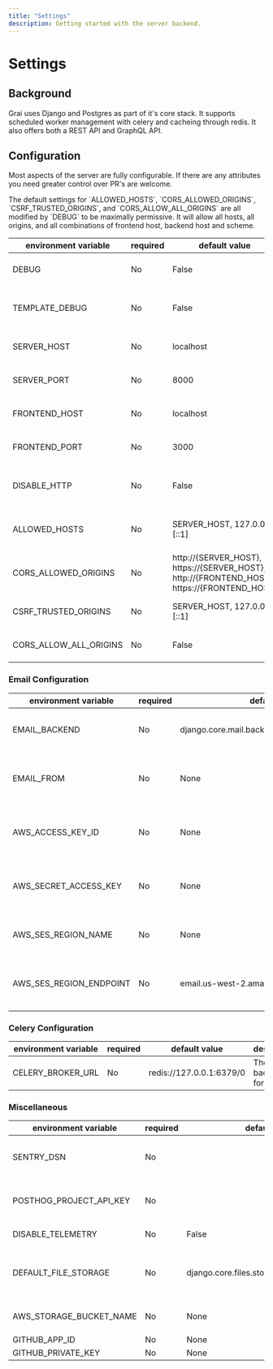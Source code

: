 ```yaml
---
title: "Settings"
description: Getting started with the server backend.
---
```



# Settings

## Background

Grai uses Django and Postgres as part of it's core stack.
It supports scheduled worker management with celery and cacheing through redis.
It also offers both a REST API and GraphQL API.

## Configuration

Most aspects of the server are fully configurable.
If there are any attributes you need greater control over PR's are welcome.

<Callout type="warning" emoji="ℹ️">
    The default settings for `ALLOWED_HOSTS`, `CORS_ALLOWED_ORIGINS`, `CSRF_TRUSTED_ORIGINS`, and
    `CORS_ALLOW_ALL_ORIGINS` are all modified by `DEBUG` to be maximally permissive.
    It will allow all hosts, all origins, and all combinations of frontend host, backend host and scheme.
</Callout>


| environment variable    | required | default value | description |
| ----------------------- | -------- | ------------- | ----------- |
| DEBUG                   | No       | False         | Run in debug mode |
| TEMPLATE_DEBUG          | No       | False         | Run templating in debug mode |
| SERVER_HOST             | No       | localhost     | host for the current deployment |
| SERVER_PORT             | No       | 8000          | port for the current deployment |
| FRONTEND_HOST           | No       | localhost     | host for the deployed frontend  |
| FRONTEND_PORT           | No       | 3000          | port for the deployed frontend  |
| DISABLE_HTTP            | No       | False         | disables access through http |
| ALLOWED_HOSTS           | No       | SERVER_HOST, 127.0.0.1, [::1] | disables access through http    |
| CORS_ALLOWED_ORIGINS    | No       | http://{SERVER_HOST}, https://{SERVER_HOST}, http://{FRONTEND_HOST}, https://{FRONTEND_HOST} | host for the current deployment |
| CSRF_TRUSTED_ORIGINS    | No       | SERVER_HOST, 127.0.0.1, [::1] | host for the current deployment |
| CORS_ALLOW_ALL_ORIGINS  | No       | False         | Django CORS allow all setting |


### Email Configuration

| environment variable    | required | default value | description |
| ----------------------- | -------- | ------------- | ----------- |
| EMAIL_BACKEND           | No       | django.core.mail.backends.console.EmailBackend | Your preferred email [backend](https://docs.djangoproject.com/en/4.1/topics/email/#topic-email-backends) |
| EMAIL_FROM              | No       | None          | The email address your emails should be sent from |
| AWS_ACCESS_KEY_ID       | No       | None          | AWS access key id required for amazon SES |
| AWS_SECRET_ACCESS_KEY   | No       | None          | AWS secret access key required for amazon SES |
| AWS_SES_REGION_NAME     | No       | None          | AWS region required for amazon SES |
| AWS_SES_REGION_ENDPOINT | No       | email.us-west-2.amazonaws.com | The email address your emails should be sent from |


### Celery Configuration

| environment variable    | required | default value | description |
| ----------------------- | -------- | ------------- | ----------- |
| CELERY_BROKER_URL       | No       | redis://127.0.0.1:6379/0 | The backend url for celery |


### Miscellaneous

| environment variable    | required | default value | description |
| ----------------------- | -------- | ------------- | ----------- |
| SENTRY_DSN              | No       |               | Configure error reporting with Sentry |
| POSTHOG_PROJECT_API_KEY | No       |               | Configure logging through posthog |
| DISABLE_TELEMETRY       | No       | False         | Disables all telemetry |
| DEFAULT_FILE_STORAGE    | No       | django.core.files.storage.FileSystemStorage | The default file storage backend used by Django |
| AWS_STORAGE_BUCKET_NAME | No       | None          | AWS bucket storage |
| GITHUB_APP_ID           | No       | None          |             |
| GITHUB_PRIVATE_KEY      | No       | None          |              |
